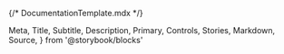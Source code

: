 {/* DocumentationTemplate.mdx */}

  Meta,
  Title,
  Subtitle,
  Description,
  Primary,
  Controls,
  Stories,
  Markdown,
  Source,
} from '@storybook/blocks'

<Meta isTemplate />
<Title />
<hr />
<Description />
<Subtitle />
<Primary />
<Controls />
<Stories />
